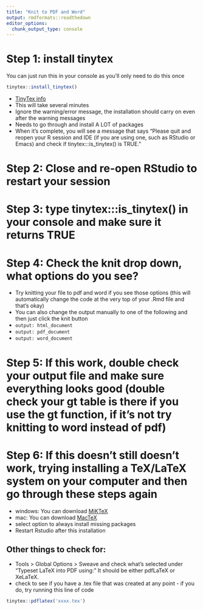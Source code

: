 ```yaml
---
title: "Knit to PDF and Word"
output: rmdformats::readthedown
editor_options: 
  chunk_output_type: console
---
```

   

# Step 1: install tinytex 
You can just run this in your console as you'll only need to do this once

```r
tinytex::install_tinytex() 
```

  - [TinyTex info](https://yihui.org/tinytex/#:~:text=TinyTeX%20is%20a%20custom%20LaTeX,cases%2C%20especially%20for%20R%20users.&text=You%20only%20install%20LaTeX%20packages%20you%20actually%20need.)  
  - This will take several minutes 
  - Ignore the warning/error message, the installation should carry on even after the warning messages
  - Needs to go through and install A LOT of packages 
  - When it's complete, you will see a message that says “Please quit and reopen your R session and IDE (if you are using one, such as RStudio or Emacs) and check if tinytex:::is_tinytex() is TRUE.”

# Step 2: Close and re-open RStudio to restart your session

# Step 3: type tinytex:::is_tinytex() in your console and make sure it returns TRUE

# Step 4: Check the knit drop down, what options do you see?
  - Try knitting your file to pdf and word if you see those options (this will automatically change the code at the very top of your .Rmd file and that's okay)
  - You can also change the output manually to one of the following and then just click the knit button
  - `output: html_document`
  - `output: pdf_document`
  - `output: word_document`

# Step 5: If this work, double check your output file and make sure everything looks good (double check your gt table is there if you use the gt function, if it's not try knitting to word instead of pdf)

# Step 6: If this doesn't still doesn't work, trying installing a TeX/LaTeX system on your computer and then go through these steps again

- windows: You can download [MiKTeX](https://miktex.org/download)
- mac: You can download [MacTeX](http://www.tug.org/mactex/)
- select option to always install missing packages 
- Restart Rstudio after this installation 

## Other things to check for:

-  Tools > Global Options > Sweave and check what's selected under "Typeset LaTeX into PDF using:" It should be either pdfLaTeX or XeLaTeX.
- check to see if you have a .tex file that was created at any point - if you do, try running this line of code

```r
tinytex::pdflatex('xxxx.tex')
```
